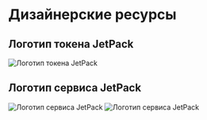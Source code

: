 # Дизайнерские ресурсы

## Логотип токена JetPack

![Логотип токена JetPack](/images/jetpack.svg)

## Логотип сервиса JetPack

![Логотип сервиса JetPack](/images/jetpack_image.png)
![Логотип сервиса JetPack](/images/jetpack_logo_full.svg)